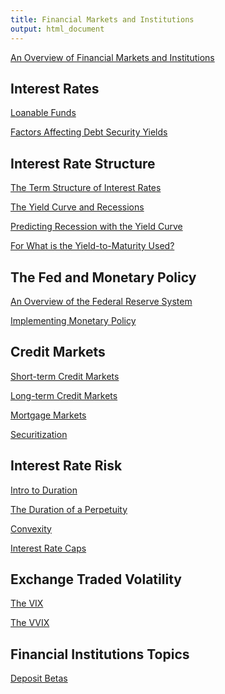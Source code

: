 ```yaml
---
title: Financial Markets and Institutions
output: html_document
---
```


[An Overview of Financial Markets and Institutions](https://financial-education.github.io/overview_fin_markets_inst/)

## Interest Rates

[Loanable Funds](https://financial-education.github.io/loanable_funds/)

[Factors Affecting Debt Security Yields](https://financial-education.github.io/factors_affecting_debt_yields)

## Interest Rate Structure

[The Term Structure of Interest Rates](https://financial-education.github.io/term_structure_interest_rates/)

[The Yield Curve and Recessions](https://financial-education.github.io/the_yield_curve_and_recessions)

[Predicting Recession with the Yield Curve](https://financial-education.github.io/predicting_recessions_yield_curve/)

[For What is the Yield-to-Maturity Used?](https://financial-education.github.io/for_what_ytm_used/)

## The Fed and Monetary Policy

[An Overview of the Federal Reserve System](https://financial-education.github.io/overview_fed_reserve_system/)

[Implementing Monetary Policy](https://financial-education.github.io/implementing_monetary_policy/)

## Credit Markets

[Short-term Credit Markets](https://financial-education.github.io/money_markets/)

[Long-term Credit Markets](https://financial-education.github.io/long_term_debt_markets/)

[Mortgage Markets](https://financial-education.github.io/mortgage_markets/)

[Securitization](https://matt-brigida.github.io/securitization-presentation-abridged/)

## Interest Rate Risk

[Intro to Duration](https://financial-education.github.io/intro_to_duration/)

[The Duration of a Perpetuity](https://github.com/financial-education/duration_of_a_perpetuity/blob/master/dur_perp.pdf)

[Convexity](https://financial-education.github.io/convexity/)

[Interest Rate Caps](https://financial-education.github.io/interest_rate_caps/)


## Exchange Traded Volatility

[The VIX](https://github.com/FinancialMarkets/5MinuteFinance/blob/master/Options/The_VIX/vix.Rmd)

[The VVIX](https://github.com/FinancialMarkets/5MinuteFinance/blob/master/Options/The_VVIX/vvix.Rmd)


## Financial Institutions Topics

[Deposit Betas](https://financial-education.github.io/deposit_beta/)
